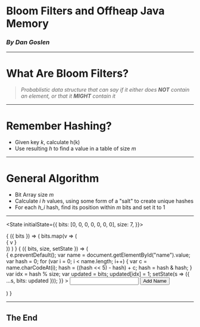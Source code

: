

<Preso>

# Bloom Filters and Offheap Java Memory
### _By Dan Goslen_

</Preso>

---

<Preso>

# What Are Bloom Filters?

> _Probablistic data structure that can say if it either does **NOT** contain an element, or that it **MIGHT** contain it_

</Preso>

---

<Preso>

# Remember Hashing?
* Given key _k_, calculate h(k)
* Use resulting _h_ to find a value in a table of size _m_

</Preso>

---

<Preso>

# General Algorithm
* Bit Array size _m_
* Calculate _i_ _h_ values, using some form of a "salt" to create unique hashes
* For each _h_i_ hash, find its position within _m_ bits and set it to 1

</Preso>

---


<State
  initialState={{
    bits: [0, 0, 0, 0, 0, 0, 0],
    size: 7,
  }}>

<Observe>
  { ({ bits }) => ( bits.map(v => (<div>{ v }</div>)) ) }
</Observe>

<Observe>
  { ({ bits, size, setState }) =>
    (
        <form onSubmit={ e => {
          e.preventDefault();
          var name = document.getElementById("name").value;
          var hash = 0;
          for (var i = 0; i < name.length; i++) {
            var c = name.charCodeAt(i);
            hash = ((hash << 5) - hash) + c;
            hash = hash & hash;
          }
          var idx = hash % size;
          var updated = bits;
          updated[idx] = 1;
          setState(s => ({ ...s, bits: updated }));
        }} >
            <input id="name" type="text" />
            <button type="submit">Add Name</button>
        </form>
  ) }
</Observe>

</State>

---

## The End
